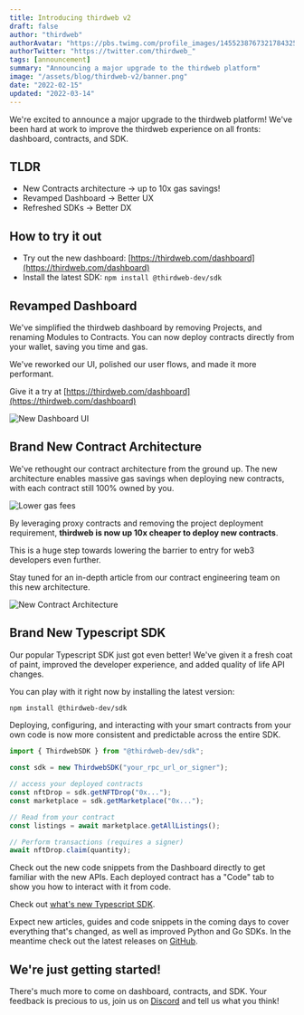 ```yaml
---
title: Introducing thirdweb v2
draft: false
author: "thirdweb"
authorAvatar: "https://pbs.twimg.com/profile_images/1455238767321784325/Xi_Xwzwg_400x400.jpg"
authorTwitter: "https://twitter.com/thirdweb_"
tags: [announcement]
summary: "Announcing a major upgrade to the thirdweb platform"
image: "/assets/blog/thirdweb-v2/banner.png"
date: "2022-02-15"
updated: "2022-03-14"
---
```


We're excited to announce a major upgrade to the thirdweb platform! We've been hard at work to improve the thirdweb experience on all fronts: dashboard, contracts, and SDK. 

## TLDR

- New Contracts architecture → up to 10x gas savings!
- Revamped Dashboard → Better UX
- Refreshed SDKs → Better DX

## How to try it out

- Try out the new dashboard: [https://thirdweb.com/dashboard](https://thirdweb.com/dashboard)
- Install the latest SDK: `npm install @thirdweb-dev/sdk`

## Revamped Dashboard

We've simplified the thirdweb dashboard by removing Projects, and renaming Modules to Contracts. You can now deploy contracts directly from your wallet, saving you time and gas.

We've reworked our UI, polished our user flows, and made it more performant.

Give it a try at [https://thirdweb.com/dashboard](https://thirdweb.com/dashboard)

![New Dashboard UI](/assets/blog/thirdweb-v2/dashboard.png)

## Brand New Contract Architecture

We've rethought our contract architecture from the ground up. The new architecture enables massive gas savings when deploying new contracts, with each contract still 100% owned by you. 

![Lower gas fees](/assets/blog/thirdweb-v2/lower-gas-fees.png)

By leveraging proxy contracts and removing the project deployment requirement, **thirdweb is now up 10x cheaper to deploy new contracts**.

This is a huge step towards lowering the barrier to entry for web3 developers even further.

Stay tuned for an in-depth article from our contract engineering team on this new architecture.

![New Contract Architecture](/assets/blog/thirdweb-v2/contract-architecture.png)

## Brand New Typescript SDK

Our popular Typescript SDK just got even better! We've given it a fresh coat of paint, improved the developer experience, and added quality of life API changes.

You can play with it right now by installing the latest version:

```bash
npm install @thirdweb-dev/sdk
```

Deploying, configuring, and interacting with your smart contracts from your own code is now more consistent and predictable across the entire SDK.

```javascript
import { ThirdwebSDK } from "@thirdweb-dev/sdk";

const sdk = new ThirdwebSDK("your_rpc_url_or_signer");

// access your deployed contracts
const nftDrop = sdk.getNFTDrop("0x...");
const marketplace = sdk.getMarketplace("0x...");

// Read from your contract
const listings = await marketplace.getAllListings();

// Perform transactions (requires a signer)
await nftDrop.claim(quantity);
```

Check out the new code snippets from the Dashboard directly to get familiar with the new APIs. Each deployed contract has a "Code" tab to show you how to interact with it from code.

Check out [what's new Typescript SDK](https://thirdweb.notion.site/What-s-new-in-thirdweb-SDK-13e22ad0976f49569ab2475e547a0919).

Expect new articles, guides and code snippets in the coming days to cover everything that's changed, as well as improved Python and Go SDKs. In the meantime check out the latest releases on [GitHub](https://github.com/thirdweb-dev/typescript-sdk).

## We're just getting started!

There's much more to come on dashboard, contracts, and SDK. Your feedback is precious to us, join us on [Discord](http://discord.gg/thirdweb) and tell us what you think!
